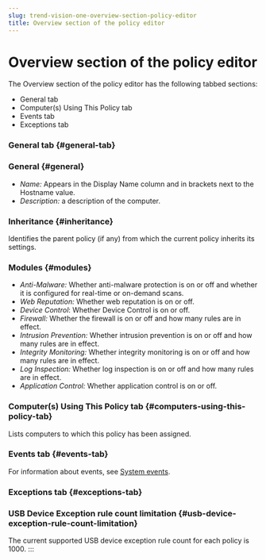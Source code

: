```yaml
---
slug: trend-vision-one-overview-section-policy-editor
title: Overview section of the policy editor
---
```

# Overview section of the policy editor

The Overview section of the policy editor has the following tabbed sections:

- General tab
- Computer(s) Using This Policy tab
- Events tab
- Exceptions tab

### General tab {#general-tab}

### General {#general}

- *Name:* Appears in the Display Name column and in brackets next to the Hostname value.
- *Description:* a description of the computer.

### Inheritance {#inheritance}

Identifies the parent policy (if any) from which the current policy inherits its settings.

### Modules {#modules}

- *Anti-Malware:* Whether anti-malware protection is on or off and whether it is configured for real-time or on-demand scans.
- *Web Reputation:* Whether web reputation is on or off.
- *Device Control*: Whether Device Control is on or off.
- *Firewall:* Whether the firewall is on or off and how many rules are in effect.
- *Intrusion Prevention:* Whether intrusion prevention is on or off and how many rules are in effect.
- *Integrity Monitoring:* Whether integrity monitoring is on or off and how many rules are in effect.
- *Log Inspection:* Whether log inspection is on or off and how many rules are in effect.
- *Application Control:* Whether application control is on or off.

### Computer(s) Using This Policy tab {#computers-using-this-policy-tab}

Lists computers to which this policy has been assigned.

### Events tab {#events-tab}

For information about events, see [System events](system-events.mdx).

### Exceptions tab {#exceptions-tab}

### USB Device Exception rule count limitation {#usb-device-exception-rule-count-limitation}

The current supported USB device exception rule count for each policy is 1000.
:::
